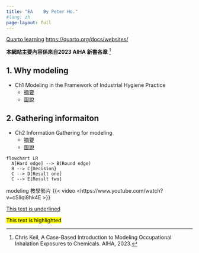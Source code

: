 ```yaml
---
title: "EA    By Peter Ho."
#lang: zh    
page-layout: full
---
```


[Quarto learning](https://quarto.org/docs/websites/) <https://quarto.org/docs/websites/>

::: callout-important
**本網站主要內容係來自2023 AIHA 新書各章** [^1]
:::

[^1]: Chris Keil, A Case-Based Introduction to Modeling Occupational Inhalation Exposures to Chemicals. AIHA, 2023.

## 1. Why modeling

-   Ch1 Modeling in the Framework of Industrial Hygiene Practice
    -   [摘要](info\web_CH1-Why-modeling.html)
    -   [圖說](info\info_CH1_Why_modeling.html)

## 2. Gathering informaiton

-   Ch2 Information Gathering for modeling
    -   [摘要](info\web_CH2-Information-Gathering.html)
    -   [圖說](info\info_CH2_Information%20Gathering.html)

::: border
```mermaid
flowchart LR
  A[Hard edge] --> B(Round edge)
  B --> C{Decision}
  C --> D[Result one]
  C --> E[Result two]
```
:::

::: border
modeling 教學影片 {{< video <https://www.youtube.com/watch?v=cSIlqi8hk4E >}}
:::

[This text is underlined]{.underline}

[This text is highlighted]{.mark}
